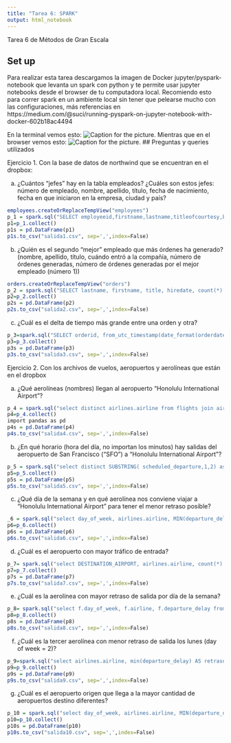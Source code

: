 ```yaml
---
title: "Tarea 6: SPARK"
output: html_notebook
---
```


Tarea 6 de Métodos de Gran Escala


## Set up
Para realizar esta tarea descargamos la imagen de Docker jupyter/pyspark-notebook que levanta un spark con python y te permite usar jupyter notebooks desde el browser de tu computadora local. Recomiendo esto para correr spark en un ambiente local sin tener que pelearse mucho con las configuraciones, más referencias en https://medium.com/@suci/running-pyspark-on-jupyter-notebook-with-docker-602b18ac4494

En la terminal vemos esto:
![Caption for the picture.](/Users/usuario/Documents/MaestriaCD/MetodosGE/metodos_gran_escala/alumnos/oliab_herrera/Tarea6/Docker.png)
Mientras que en el browser vemos esto:
![Caption for the picture.](/Users/usuario/Documents/MaestriaCD/MetodosGE/metodos_gran_escala/alumnos/oliab_herrera/Tarea6/Jupyternotebook.png)
## Preguntas y queries utilizados


Ejercicio 1. Con la base de datos de northwind que se encuentran en el dropbox:

a. ¿Cuántos "jefes" hay en la tabla empleados? ¿Cuáles son estos jefes: número de empleado, nombre, apellido, título, fecha de nacimiento, fecha en que iniciaron en la empresa, ciudad y país?

```r
employees.createOrReplaceTempView("employees")
p_1 = spark.sql("SELECT employeeid,firstname,lastname,titleofcourtesy,birthdate,hiredate,city,country FROM employees where employeeid IN ( select distinct reportsto from employees where reportsto >0)")
p1=p_1.collect()
p1s = pd.DataFrame(p1)
p1s.to_csv("salida1.csv", sep=',',index=False)
```
b. ¿Quién es el segundo "mejor" empleado que más órdenes ha generado? (nombre, apellido, título, cuándo entró a la compañía, número de órdenes generadas, número de órdenes generadas por el mejor empleado (número 1))

```r
orders.createOrReplaceTempView("orders")
p_2 = spark.sql("SELECT lastname, firstname, title, hiredate, count(*) as total_ordenes FROM orders JOIN employees ON orders.employeeid = employees.employeeid GROUP BY lastname, firstname, title, hiredate ORDER BY total_ordenes DESC LIMIT 2")
p2=p_2.collect()
p2s = pd.DataFrame(p2)
p2s.to_csv("salida2.csv", sep=',',index=False)
```

 c. ¿Cuál es el delta de tiempo más grande entre una orden y otra?

```r
p_3=spark.sql("SELECT orderid, from_utc_timestamp(date_format(orderdate,'yyyy-MM-dd HH:mm:ss.SSS'),'UTC') orderdate, datediff(orderdate,from_utc_timestamp(date_format(lag(orderdate) OVER(ORDER BY orderid),'yyyy-MM-dd HH:mm:ss.SSS'),'UTC')) delta FROM orders ORDER BY delta DESC LIMIT 5")
p3=p_3.collect()
p3s = pd.DataFrame(p3)
p3s.to_csv("salida3.csv", sep=',',index=False)
```

Ejercicio 2. Con los archivos de vuelos, aeropuertos y aerolíneas que están en el dropbox

a. ¿Qué aerolíneas (nombres) llegan al aeropuerto "Honolulu International Airport"?

```r
p_4 = spark.sql("select distinct airlines.airline from flights join airlines on flights.airline = airlines.iata_code where flights.destination_airport = 'HNL'")
p4=p_4.collect()
import pandas as pd
p4s = pd.DataFrame(p4)
p4s.to_csv("salida4.csv", sep=',',index=False)
```

 b. ¿En qué horario (hora del día, no importan los minutos) hay salidas del aeropuerto de San Francisco ("SFO") a "Honolulu International Airport"? 
 
 
```r
p_5 = spark.sql("select distinct SUBSTRING( scheduled_departure,1,2) as horario from flights where origin_airport == 'SFO' and destination_airport == 'HNL'")
p5=p_5.collect()
p5s = pd.DataFrame(p5)
p5s.to_csv("salida5.csv", sep=',',index=False)
```

c. ¿Qué día de la semana y en qué aerolínea nos conviene viajar a "Honolulu International Airport" para tener el menor retraso posible?

```r
_6 = spark.sql("select day_of_week, airlines.airline, MIN(departure_delay) AS retraso from flights join airlines on flights.airline = airlines.iata_code where destination_airport == 'HNL' group by day_of_week, airlines.airline order by retraso asc limit 1")
p6=p_6.collect()
p6s = pd.DataFrame(p6)
p6s.to_csv("salida6.csv", sep=',',index=False)

```

d. ¿Cuál es el aeropuerto con mayor tráfico de entrada? 

```r
p_7= spark.sql("select DESTINATION_AIRPORT, airlines.airline, count(*) as trafico from flights join airlines on flights.airline = airlines.iata_code group by DESTINATION_AIRPORT, airlines.airline order by trafico desc limit 1")
p7=p_7.collect()
p7s = pd.DataFrame(p7)
p7s.to_csv("salida7.csv", sep=',',index=False)

```
e. ¿Cuál es la aerolínea con mayor retraso de salida por día de la semana? 

```r
p_8= spark.sql("select f.day_of_week, f.airline, f.departure_delay from(select day_of_week, max(departure_delay) as retraso from flights group by day_of_week) as x inner join flights as f on f.day_of_week = x.day_of_week and f.departure_delay = x.retraso")
p8=p_8.collect()
p8s = pd.DataFrame(p8)
p8s.to_csv("salida8.csv", sep=',',index=False)
```

f. ¿Cuál es la tercer aerolínea con menor retraso de salida los lunes (day of week = 2)? 

```r
p_9=spark.sql("select airlines.airline, min(departure_delay) AS retraso from flights join airlines on flights.airline = airlines.iata_code where day_of_week == 2 group by airlines.airline order by retraso asc limit 2")
p9=p_9.collect()
p9s = pd.DataFrame(p9)
p9s.to_csv("salida9.csv", sep=',',index=False)
```

g. ¿Cuál es el aeropuerto origen que llega a la mayor cantidad de aeropuertos destino diferentes?

```r
p_10 = spark.sql("select day_of_week, airlines.airline, MIN(departure_delay) AS retraso from flights join airlines on flights.airline = airlines.iata_code where destination_airport == 'HNL' group by day_of_week, airlines.airline order by retraso asc LIMIT 1")
p10=p_10.collect()
p10s = pd.DataFrame(p10)
p10s.to_csv("salida10.csv", sep=',',index=False)
```

